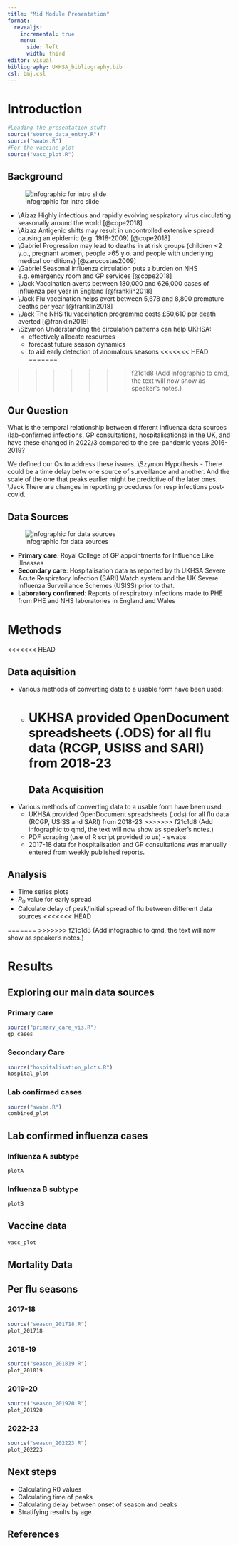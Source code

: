 ```yaml
---
title: "Mid Module Presentation"
format: 
  revealjs:
    incremental: true
    menu: 
      side: left
      width: third
editor: visual
bibliography: UKHSA_bibliography.bib
csl: bmj.csl
---
```


# Introduction

```r
#Loading the presentation stuff
source("source_data_entry.R")
source("swabs.R")
#For the vaccine plot
source("vacc_plot.R")

```

## Background {.scrollable}

![infographic for intro slide](images/fig-intro.png)

::: notes
-   \\Aizaz Highly infectious and rapidly evolving respiratory virus circulating seasonally around the world [@cope2018]
-   \\Aizaz Antigenic shifts may result in uncontrolled extensive spread causing an epidemic (e.g. 1918-2009) [@cope2018]
-   \\Gabriel Progression may lead to deaths in at risk groups (children \<2 y.o., pregnant women, people \>65 y.o. and people with underlying medical conditions) [@zarocostas2009]
-   \\Gabriel Seasonal influenza circulation puts a burden on NHS e.g. emergency room and GP services [@cope2018]
-   \\Jack Vaccination averts between 180,000 and 626,000 cases of influenza per year in England [@franklin2018]
-   \\Jack Flu vaccination helps avert between 5,678 and 8,800 premature deaths per year [@franklin2018]
-   \\Jack The NHS flu vaccination programme costs £50,610 per death averted [@franklin2018]
-   \\Szymon Understanding the circulation patterns can help UKHSA:
    -   effectively allocate resources
    -   forecast future season dynamics
    -   to aid early detection of anomalous seasons
<<<<<<< HEAD
=======
:::
>>>>>>> f21c1d8 (Add infographic to qmd, the text will now show as speaker's notes.)

## Our Question

What is the temporal relationship between different influenza data sources (lab-confirmed infections, GP consultations, hospitalisations) in the UK, and have these changed in 2022/3 compared to the pre-pandemic years 2016-2019?

::: notes
We defined our Qs to address these issues. \\Szymon Hypothesis - There could be a time delay betw one source of surveillance and another. And the scale of the one that peaks earlier might be predictive of the later ones. \\Jack There are changes in reporting procedures for resp infections post-covid.
:::

## Data Sources

![infographic for data sources](images/fig-data-source.png)

::: notes
-   **Primary care**: Royal College of GP appointments for Influence Like Illnesses
-   **Secondary care**: Hospitalisation data as reported by th UKHSA Severe Acute Respiratory Infection (SARI) Watch system and the UK Severe Influenza Surveillance Schemes (USISS) prior to that.
-   **Laboratory confirmed**: Reports of respiratory infections made to PHE from PHE and NHS laboratories in England and Wales
:::

# Methods

<<<<<<< HEAD

## Data aquisition

-   Various methods of converting data to a usable form have been used:
    -   UKHSA provided OpenDocument spreadsheets (.ODS) for all flu data (RCGP, USISS and SARI) from 2018-23
=======
## Data Acquisition

-   Various methods of converting data to a usable form have been used:
    -   UKHSA provided OpenDocument spreadsheets (.ods) for all flu data (RCGP, USISS and SARI) from 2018-23
>>>>>>> f21c1d8 (Add infographic to qmd, the text will now show as speaker's notes.)
    -   PDF scraping (use of R script provided to us) - swabs
    -   2017-18 data for hospitalisation and GP consultations was manually entered from weekly published reports.

## Analysis

-   Time series plots
-   $R_0$ value for early spread
-   Calculate delay of peak/initial spread of flu between different data sources
<<<<<<< HEAD

=======
>>>>>>> f21c1d8 (Add infographic to qmd, the text will now show as speaker's notes.)

# Results

## Exploring our main data sources

::: panel-tabset
### Primary care

```r
source("primary_care_vis.R")
gp_cases
```

### Secondary Care

```r
source("hospitalisation_plots.R")
hospital_plot
```

### Lab confirmed cases

```r
source("swabs.R")
combined_plot
```
:::

## Lab confirmed influenza cases

::: panel-tabset
### Influenza A subtype

```r
plotA
```

### Influenza B subtype

```r

plotB
```
:::

## Vaccine data

```r
vacc_plot
```

## Mortality Data

## Per flu seasons

::: panel-tabset
### 2017-18

```r
source("season_201718.R")
plot_201718
```

### 2018-19

```r
source("season_201819.R")
plot_201819
```

### 2019-20

```r
source("season_201920.R")
plot_201920
```

### 2022-23

```r
source("season_202223.R")
plot_202223
```
:::

## Next steps

-   Calculating R0 values
-   Calculating time of peaks
-   Calculating delay between onset of season and peaks
-   Stratifying results by age

## References
